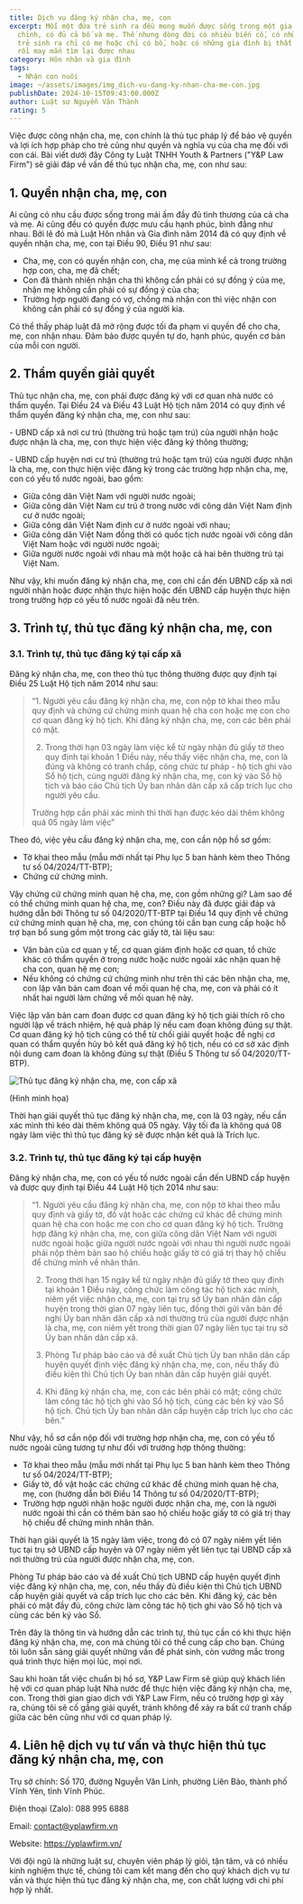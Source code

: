 ```yaml
---
title: Dịch vụ đăng ký nhận cha, mẹ, con
excerpt: Mỗi một đứa trẻ sinh ra đều mong muốn được sống trong một gia đình hoàn
  chỉnh, có đủ cả bố và mẹ. Thế nhưng dòng đời có nhiều biến cố, có những đứa
  trẻ sinh ra chỉ có mẹ hoặc chỉ có bố, hoặc có những gia đình bị thất lạc nhau
  rồi may mắn tìm lại được nhau
category: Hôn nhân và gia đình
tags:
  - Nhận con nuôi
image: ~/assets/images/img_dich-vu-dang-ky-nhan-cha-me-con.jpg
publishDate: 2024-10-15T09:43:00.000Z
author: Luật sư Nguyễn Văn Thành
rating: 5
---
```

Việc được công nhận cha, mẹ, con chính là thủ tục pháp lý để bảo vệ quyền và lợi ích hợp pháp cho trẻ cũng như quyền và nghĩa vụ của cha mẹ đối với con cái. Bài viết dưới đây Công ty Luật TNHH Youth & Partners ("Y&P Law Firm") sẽ giải đáp về vấn đề thủ tục nhận cha, mẹ, con như sau:

## 1. Quyền nhận cha, mẹ, con

Ai cũng có nhu cầu được sống trong mái ấm đầy đủ tình thương của cả cha và mẹ. Ai cũng đều có quyền được mưu cầu hạnh phúc, bình đẳng như nhau. Bởi lẽ đó mà Luật Hôn nhân và Gia đình năm 2014 đã có quy định về quyền nhận cha, mẹ, con tại Điều 90, Điều 91 như sau:

* Cha, mẹ, con có quyền nhận con, cha, mẹ của mình kể cả trong trường hợp con, cha, mẹ đã chết;
* Con đã thành nhiên nhận cha thì không cần phải có sự đồng ý của mẹ, nhận mẹ không cần phải có sự đồng ý của cha;
* Trường hợp người đang có vợ, chồng mà nhận con thì việc nhận con không cần phải có sự đồng ý của người kia.

Có thể thấy pháp luật đã mở rộng được tối đa phạm vi quyền để cho cha, mẹ, con nhận nhau. Đảm bảo được quyền tự do, hạnh phúc, quyền cơ bản của mỗi con người.

## 2. Thẩm quyền giải quyết

Thủ tục nhận cha, mẹ, con phải được đăng ký với cơ quan nhà nước có thẩm quyền. Tại Điều 24 và Điều 43 Luật Hộ tịch năm 2014 có quy định về thẩm quyền đăng ký nhận cha, mẹ, con như sau:

\- UBND cấp xã nơi cư trú (thường trú hoặc tạm trú) của người nhận hoặc được nhận là cha, mẹ, con thực hiện việc đăng ký thông thường;

\- UBND cấp huyện nơi cư trú (thường trú hoặc tạm trú) của người được nhận là cha, mẹ, con thực hiện việc đăng ký trong các trường hợp nhận cha, mẹ, con có yếu tố nước ngoài, bao gồm:

* Giữa công dân Việt Nam với người nước ngoài;
* Giữa công dân Việt Nam cư trú ở trong nước với công dân Việt Nam định cư ở nước ngoài;
* Giữa công dân Việt Nam định cư ở nước ngoài với nhau;
* Giữa công dân Việt Nam đồng thời có quốc tịch nước ngoài với công dân Việt Nam hoặc với người nước ngoài;
* Giữa người nước ngoài với nhau mà một hoặc cả hai bên thường trú tại Việt Nam.

Như vậy, khi muốn đăng ký nhận cha, mẹ, con chỉ cần đến UBND cấp xã nơi người nhận hoặc được nhận thực hiện hoặc đến UBND cấp huyện thực hiện trong trường hợp có yếu tố nước ngoài đã nêu trên.

## 3. Trình tự, thủ tục đăng ký nhận cha, mẹ, con

### 3.1. Trình tự, thủ tục đăng ký tại cấp xã

Đăng ký nhận cha, mẹ, con theo thủ tục thông thường được quy định tại Điều 25 Luật Hộ tịch năm 2014 như sau:

>  “1. Người yêu cầu đăng ký nhận cha, mẹ, con nộp tờ khai theo mẫu quy định và chứng cứ chứng minh quan hệ cha con hoặc mẹ con cho cơ quan đăng ký hộ tịch. Khi đăng ký nhận cha, mẹ, con các bên phải có mặt.
>
> 2. Trong thời hạn 03 ngày làm việc kể từ ngày nhận đủ giấy tờ theo quy định tại khoản 1 Điều này, nếu thấy việc nhận cha, mẹ, con là đúng và không có tranh chấp, công chức tư pháp - hộ tịch ghi vào Sổ hộ tịch, cùng người đăng ký nhận cha, mẹ, con ký vào Sổ hộ tịch và báo cáo Chủ tịch Ủy ban nhân dân cấp xã cấp trích lục cho người yêu cầu.
>
> Trường hợp cần phải xác minh thì thời hạn được kéo dài thêm không quá 05 ngày làm việc”

Theo đó, việc yêu cầu đăng ký nhận cha, mẹ, con cần nộp hồ sơ gồm:

* Tờ khai theo mẫu (mẫu mới nhất tại Phụ lục 5 ban hành kèm theo Thông tư số 04/2024/TT-BTP);
* Chứng cứ chứng minh. 

Vậy chứng cứ chứng minh quan hệ cha, mẹ, con gồm những gì? Làm sao để có thể chứng minh quan hệ cha, mẹ, con? Điều này đã được giải đáp và hướng dẫn bởi Thông tư số 04/2020/TT-BTP tại Điều 14 quy định về chứng cứ chứng minh quan hệ cha, mẹ, con chúng tôi cần bạn cung cấp hoặc hỗ trợ bạn bổ sung gồm một trong các giấy tờ, tài liệu sau:

* Văn bản của cơ quan y tế, cơ quan giám định hoặc cơ quan, tổ chức khác có thẩm quyền ở trong nước hoặc nước ngoài xác nhận quan hệ cha con, quan hệ mẹ con;
* Nếu không có chứng cứ chứng minh như trên thì các bên nhận cha, mẹ, con lập văn bản cam đoan về mối quan hệ cha, mẹ, con và phải có ít nhất hai người làm chứng về mối quan hệ này. 

Việc lập văn bản cam đoan được cơ quan đăng ký hộ tịch giải thích rõ cho người lập về trách nhiệm, hệ quả pháp lý nếu cam đoan không đúng sự thật. Cơ quan đăng ký hộ tịch cũng có thể từ chối giải quyết hoặc đề nghị cơ quan có thẩm quyền hủy bỏ kết quả đăng ký hộ tịch, nếu có cơ sở xác định nội dung cam đoan là không đúng sự thật (Điều 5 Thông tư số 04/2020/TT-BTP).

![Thủ tục đăng ký nhận cha, mẹ, con cấp xã](~/assets/images/thu-tuc-dang-ky-nhan-cha-me-con-cap-xa.png "Thủ tục đăng ký nhận cha, mẹ, con cấp xã")

(Hình minh họa)

Thời hạn giải quyết thủ tục đăng ký nhận cha, mẹ, con là 03 ngày, nếu cần xác mình thì kéo dài thêm không quá 05 ngày. Vậy tối đa là không quá 08 ngày làm việc thì thủ tục đăng ký sẽ được nhận kết quả là Trích lục.

### 3.2. Trình tự, thủ tục đăng ký tại cấp huyện

Đăng ký nhận cha, mẹ, con có yếu tố nước ngoài cần đến UBND cấp huyện và được quy định tại Điều 44 Luật Hộ tịch 2014 như sau: 

> “1. Người yêu cầu đăng ký nhận cha, mẹ, con nộp tờ khai theo mẫu quy định và giấy tờ, đồ vật hoặc các chứng cứ khác để chứng minh quan hệ cha con hoặc mẹ con cho cơ quan đăng ký hộ tịch. Trường hợp đăng ký nhận cha, mẹ, con giữa công dân Việt Nam với người nước ngoài hoặc giữa người nước ngoài với nhau thì người nước ngoài phải nộp thêm bản sao hộ chiếu hoặc giấy tờ có giá trị thay hộ chiếu để chứng minh về nhân thân.
>
> 2. Trong thời hạn 15 ngày kể từ ngày nhận đủ giấy tờ theo quy định tại khoản 1 Điều này, công chức làm công tác hộ tịch xác minh, niêm yết việc nhận cha, mẹ, con tại trụ sở Ủy ban nhân dân cấp huyện trong thời gian 07 ngày liên tục, đồng thời gửi văn bản đề nghị Ủy ban nhân dân cấp xã nơi thường trú của người được nhận là cha, mẹ, con niêm yết trong thời gian 07 ngày liên tục tại trụ sở Ủy ban nhân dân cấp xã.
>
> 3. Phòng Tư pháp báo cáo và đề xuất Chủ tịch Ủy ban nhân dân cấp huyện quyết định việc đăng ký nhận cha, mẹ, con, nếu thấy đủ điều kiện thì Chủ tịch Ủy ban nhân dân cấp huyện giải quyết.
>
> 4. Khi đăng ký nhận cha, mẹ, con các bên phải có mặt; công chức làm công tác hộ tịch ghi vào Sổ hộ tịch, cùng các bên ký vào Sổ hộ tịch. Chủ tịch Ủy ban nhân dân cấp huyện cấp trích lục cho các bên.” 

Như vậy, hồ sơ cần nộp đối với trường hợp nhận cha, mẹ, con có yếu tố nước ngoài cũng tương tự như đối với trường hợp thông thường:

* Tờ khai theo mẫu (mẫu mới nhất tại Phụ lục 5 ban hành kèm theo Thông tư số 04/2024/TT-BTP);
* Giấy tờ, đồ vật hoặc các chứng cứ khác để chứng minh quan hệ cha, mẹ, con (hướng dẫn bởi Điều 14 Thông tư số 04/2020/TT-BTP);
* Trường hợp người nhận hoặc người được nhận cha, mẹ, con là người nước ngoài thì cần có thêm bản sao hộ chiếu hoặc giấy tờ có giá trị thay hộ chiếu để chứng minh nhân thân.

Thời hạn giải quyết là 15 ngày làm việc, trong đó có 07 ngày niêm yết liên tục tại trụ sở UBND cấp huyện và 07 ngày niêm yết liên tục tại UBND cấp xã nơi thường trú của người được nhận cha, mẹ, con.

Phòng Tư pháp báo cáo và đề xuất Chủ tịch UBND cấp huyện quyết định việc đăng ký nhận cha, mẹ, con, nếu thấy đủ điều kiện thì Chủ tịch UBND cấp huyện giải quyết và cấp trích lục cho các bên. Khi đăng ký, các bên phải có mặt đầy đủ, công chức làm công tác hộ tịch ghi vào Sổ hộ tịch và cùng các bên ký vào Sổ.

Trên đây là thông tin và hướng dẫn các trình tự, thủ tục cần có khi thực hiện đăng ký nhận cha, mẹ, con mà chúng tôi có thể cung cấp cho bạn. Chúng tôi luôn sẵn sàng giải quyết những vấn đề phát sinh, còn vướng mắc trong quá trình thực hiện mọi lúc, mọi nơi.

Sau khi hoàn tất việc chuẩn bị hồ sơ, Y&P Law Firm sẽ giúp quý khách liên hệ với cơ quan pháp luật Nhà nước để thực hiện việc đăng ký nhận cha, mẹ, con. Trong thời gian giao dịch với Y&P Law Firm, nếu có trường hợp gì xảy ra, chúng tôi sẽ cố gắng giải quyết, tránh không để xảy ra bất cứ tranh chấp giữa các bên cũng như với cơ quan pháp lý.

## 4. Liên hệ dịch vụ tư vấn và thực hiện thủ tục đăng ký nhận cha, mẹ, con

Trụ sở chính: Số 170, đường Nguyễn Văn Linh, phường Liên Bảo, thành phố Vĩnh Yên, tỉnh Vĩnh Phúc.

Điện thoại (Zalo): 088 995 6888

Email:  contact@yplawfirm.vn

Website: https://yplawfirm.vn/

Với đội ngũ là những luật sư, chuyên viên pháp lý giỏi, tận tâm, và có nhiều kinh nghiệm thực tế, chúng tôi cam kết mang đến cho quý khách dịch vụ tư vấn và thực hiện thủ tục đăng ký nhận cha, mẹ, con chất lượng với chi phí hợp lý nhất.
